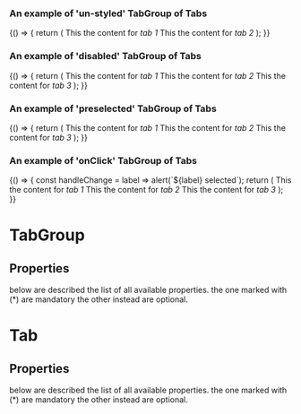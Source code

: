 
<Meta title="DCXLibrary/Form/TabGroup" component={TabGroup} />

### An example of 'un-styled' TabGroup of Tabs

<Canvas>
    <Story name="un-styled-tabs">
        {() => {
            return (
                <TabGroup>
                    <Tab label="tab 1">This the content for <em>tab 1</em></Tab>
                    <Tab label="tab 2">This the content for <em>tab 2</em></Tab>
                </TabGroup>
            );
        }}
    </Story>
</Canvas>

### An example of 'disabled' TabGroup of Tabs

<Canvas>
    <Story name="un-styled-disabled-tab">
        {() => {
            return (
                <TabGroup>
                    <Tab label="tab 1">This the content for <em>tab 1</em></Tab>
                    <Tab label="tab 2">This the content for <em>tab 2</em></Tab>
                    <Tab label="tab 3" disabled={true}>This the content for <em>tab 3</em></Tab>
                </TabGroup>
            );
        }}
    </Story>
</Canvas>

### An example of 'preselected' TabGroup of Tabs

<Canvas>
    <Story name="un-styled-preselected-tab">
        {() => {
            return (
                <TabGroup>
                    <Tab label="tab 1">This the content for <em>tab 1</em></Tab>
                    <Tab label="tab 2" activeTab="tab 2">This the content for <em>tab 2</em></Tab>
                    <Tab label="tab 3">This the content for <em>tab 3</em></Tab>
                </TabGroup>
            );
        }}
    </Story>
</Canvas>

### An example of 'onClick' TabGroup of Tabs

<Canvas>
    <Story name="un-styled-select-tab">
        {() => {
            const handleChange = label => alert(`${label} selected`);
            return (
                <TabGroup onClick={handleChange}>
                    <Tab label="tab 1">This the content for <em>tab 1</em></Tab>
                    <Tab label="tab 2">This the content for <em>tab 2</em></Tab>
                    <Tab label="tab 3">This the content for <em>tab 3</em></Tab>
                </TabGroup>
            );
        }}
    </Story>
</Canvas>

# TabGroup

## Properties

below are described the list of all available properties. the one marked with (\*) are mandatory the other instead are optional.

<Props of={TabGroup} />

# Tab

## Properties

below are described the list of all available properties. the one marked with (\*) are mandatory the other instead are optional.

<Props of={Tab} />